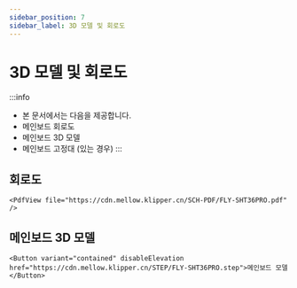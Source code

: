 ```yaml
---
sidebar_position: 7
sidebar_label: 3D 모델 및 회로도
---
```


# 3D 모델 및 회로도


:::info
* 본 문서에서는 다음을 제공합니다.
* 메인보드 회로도
* 메인보드 3D 모델
* 메인보드 고정대 (있는 경우)
:::

## 회로도

    <PdfView file="https://cdn.mellow.klipper.cn/SCH-PDF/FLY-SHT36PRO.pdf" />


## 메인보드 3D 모델

    <Button variant="contained" disableElevation href="https://cdn.mellow.klipper.cn/STEP/FLY-SHT36PRO.step">메인보드 모델</Button>